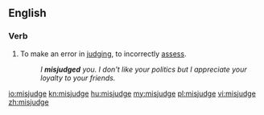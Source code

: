 ==English==
===Verb===
{{en-verb|misjudges|misjudging|misjudged|misjudged}}

#To make an error in [[judge|judging]], to incorrectly [[assess]].
#:''I '''misjudged''' you.  I don't like your politics but I appreciate your loyalty to your friends.''

[[io:misjudge]]
[[kn:misjudge]]
[[hu:misjudge]]
[[my:misjudge]]
[[pl:misjudge]]
[[vi:misjudge]]
[[zh:misjudge]]